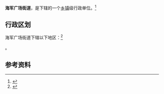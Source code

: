{{中国乡级行政区
|景观照片文件名 = 
|景观照片描述 = 
|汉语拼音 = 
|其他语言 = 
|其他语言名称 = 
|旧称 = 
|地名出处 = 
|位置图文件名 = 
|位置图描述 = 
|自定义图片= 
|建置时间 = 
|政府驻地 = 
|毗邻 = 
|总面积 = 
|总人口 = 
|总人口年份 = 
|户籍人口 = 
|户籍人口年份 = 
|常住人口 = 
|常住人口年份 = 
|人口密度 = 
|GDP = 
|GDP年份 = 
|邮政编码 = 
|电话区号 = 411
|官方网站 = 
|网站名称 = 
|21/02/02/001/000}}

'''海军广场街道'''，是{{PRC admin/fullname|21/02/02/001/000|3}}下辖的一个[[乡镇|乡镇]]级行政单位。<ref>{{PRC admin/ref sgc|{{PRC admin/parent|21/02/02/001/000}}}}</ref>

== 行政区划 ==

海军广场街道下辖以下地区：<ref>{{PRC admin/ref sgc|21/02/02/001/000}}</ref>

{{PRC admin/children|21/02/02/001/000}}。

== 参考资料 ==

{{reflist}}

{{行政区划小作品}}
{{PRC admin/navcat|21/02/02/001/000}}